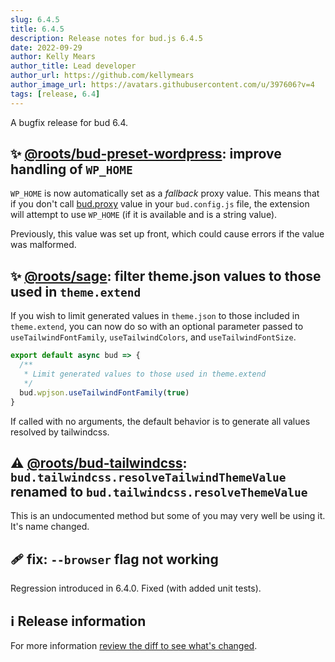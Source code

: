 ```yaml
---
slug: 6.4.5
title: 6.4.5
description: Release notes for bud.js 6.4.5
date: 2022-09-29
author: Kelly Mears
author_title: Lead developer
author_url: https://github.com/kellymears
author_image_url: https://avatars.githubusercontent.com/u/397606?v=4
tags: [release, 6.4]
---
```


A bugfix release for bud 6.4.

<!--truncate-->

## ✨ [@roots/bud-preset-wordpress](https://bud.js.org/extensions/bud-preset-wordpress): improve handling of `WP_HOME`

`WP_HOME` is now automatically set as a _fallback_ proxy value. This means that if you don't call [bud.proxy](https://bud.js.org/docs/bud.proxy) value in your `bud.config.js` file, the extension will attempt to use `WP_HOME` (if it is available and is a string value).

Previously, this value was set up front, which could cause errors if the value was malformed.

## ✨ [@roots/sage](https://bud.js.org/extensions/sage): filter theme.json values to those used in `theme.extend`

If you wish to limit generated values in `theme.json` to those included in `theme.extend`, you can now do so with an optional parameter passed to `useTailwindFontFamily`, `useTailwindColors`, and `useTailwindFontSize`.

```js
export default async bud => {
  /**
   * Limit generated values to those used in theme.extend
   */
  bud.wpjson.useTailwindFontFamily(true)
}
```

If called with no arguments, the default behavior is to generate all values resolved by tailwindcss.

## ⚠️ [@roots/bud-tailwindcss](https://bud.js.org/extensions/bud-tailwindcss): `bud.tailwindcss.resolveTailwindThemeValue` renamed to `bud.tailwindcss.resolveThemeValue`

This is an undocumented method but some of you may very well be using it. It's name changed.

## 🩹 fix: `--browser` flag not working

Regression introduced in 6.4.0. Fixed (with added unit tests).

## ℹ️ Release information

For more information [review the diff to see what's changed](https://github.com/roots/bud/compare/v6.4.4...v6.4.5).
